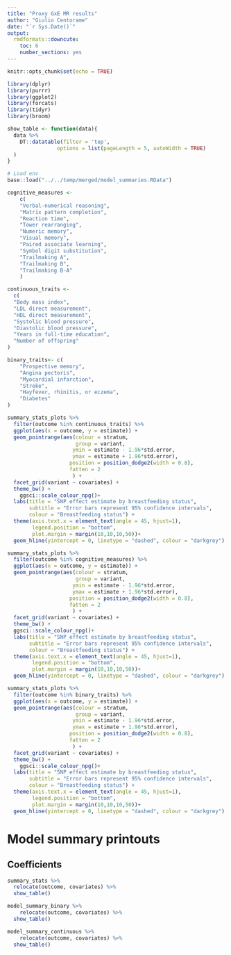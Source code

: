 ```yaml
---
title: "Proxy GxE MR results"
author: "Giulio Centorame"
date: "`r Sys.Date()`"
output:
  rmdformats::downcute:
    toc: 6
    number_sections: yes
---
```


```r
knitr::opts_chunk$set(echo = TRUE)

library(dplyr)
library(purrr)
library(ggplot2)
library(forcats)
library(tidyr)
library(broom)

show_table <- function(data){
  data %>%
    DT::datatable(filter = 'top', 
                options = list(pageLength = 5, autoWidth = TRUE)
  )
}

# Load env
base::load("../../temp/merged/model_summaries.RData")

```

```r

cognitive_measures <-
    c(
    "Verbal-numerical reasoning",
    "Matrix pattern completion",
    "Reaction time",
    "Tower rearranging",
    "Numeric memory",
    "Visual memory",
    "Paired associate learning",
    "Symbol digit substitution",
    "Trailmaking A",
    "Trailmaking B",
    "Trailmaking B-A"
    )

continuous_traits <- 
  c(
  "Body mass index",
  "LDL direct measurement",
  "HDL direct measurement",
  "Systolic blood pressure",
  "Diastolic blood pressure",
  "Years in full-time education",
  "Number of offspring"
)

binary_traits<- c(
    "Prospective memory",
    "Angina pectoris",
    "Myocardial infarction",
    "Stroke",
    "Hayfever, rhinitis, or eczema",
    "Diabetes"
)

summary_stats_plots %>%
  filter(outcome %in% continuous_traits) %>%
  ggplot(aes(x = outcome, y = estimate)) +
  geom_pointrange(aes(colour = stratum, 
                      group = variant, 
                     ymin = estimate - 1.96*std.error,
                     ymax = estimate + 1.96*std.error),
                    position = position_dodge2(width = 0.8),
                    fatten = 2
                     ) +
  facet_grid(variant ~ covariates) +
  theme_bw() +
    ggsci::scale_colour_npg()+
  labs(title = "SNP effect estimate by breastfeeding status",
       subtitle = "Error bars represent 95% confidence intervals",
       colour = "Breastfeeding status") +
  theme(axis.text.x = element_text(angle = 45, hjust=1),
        legend.position = "bottom",
        plot.margin = margin(10,10,10,50))+
  geom_hline(yintercept = 0, linetype = "dashed", colour = "darkgrey")
```

```r
summary_stats_plots %>%
  filter(outcome %in% cognitive_measures) %>%
  ggplot(aes(x = outcome, y = estimate)) +
  geom_pointrange(aes(colour = stratum, 
                      group = variant, 
                     ymin = estimate - 1.96*std.error,
                     ymax = estimate + 1.96*std.error),
                    position = position_dodge2(width = 0.8),
                    fatten = 2
                     ) +
  facet_grid(variant ~ covariates) +
  theme_bw() +
  ggsci::scale_colour_npg()+
  labs(title = "SNP effect estimate by breastfeeding status",
       subtitle = "Error bars represent 95% confidence intervals",
       colour = "Breastfeeding status") +
  theme(axis.text.x = element_text(angle = 45, hjust=1),
        legend.position = "bottom",
        plot.margin = margin(10,10,10,50))+
  geom_hline(yintercept = 0, linetype = "dashed", colour = "darkgrey")
```

```r
summary_stats_plots %>%
  filter(outcome %in% binary_traits) %>%
  ggplot(aes(x = outcome, y = estimate)) +
  geom_pointrange(aes(colour = stratum, 
                      group = variant, 
                     ymin = estimate - 1.96*std.error,
                     ymax = estimate + 1.96*std.error),
                    position = position_dodge2(width = 0.8),
                    fatten = 2
                     ) +
  facet_grid(variant ~ covariates) +
  theme_bw() +
    ggsci::scale_colour_npg()+
  labs(title = "SNP effect estimate by breastfeeding status",
       subtitle = "Error bars represent 95% confidence intervals",
       colour = "Breastfeeding status") +
  theme(axis.text.x = element_text(angle = 45, hjust=1),
        legend.position = "bottom",
        plot.margin = margin(10,10,10,50))+
  geom_hline(yintercept = 0, linetype = "dashed", colour = "darkgrey")
```

# Model summary printouts

## Coefficients

```r
summary_stats %>%
  relocate(outcome, covariates) %>%
  show_table()
```

```r
model_summary_binary %>%
    relocate(outcome, covariates) %>%
  show_table()
```

```r
model_summary_continuous %>%
    relocate(outcome, covariates) %>%
  show_table()
```
